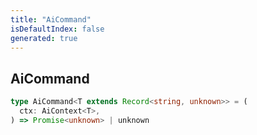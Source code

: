 ```yaml
---
title: "AiCommand"
isDefaultIndex: false
generated: true
---
```



<!-- This file was generated from the CommandKit source. Do not modify. Instead, re-run the "docgen" script -->


## AiCommand

<GenerationInfo sourceFile="packages/ai/src/types.ts" sourceLine="17" packageName="@commandkit/ai" />



```ts title="Signature"
type AiCommand<T extends Record<string, unknown>> = (
  ctx: AiContext<T>,
) => Promise<unknown> | unknown
```

